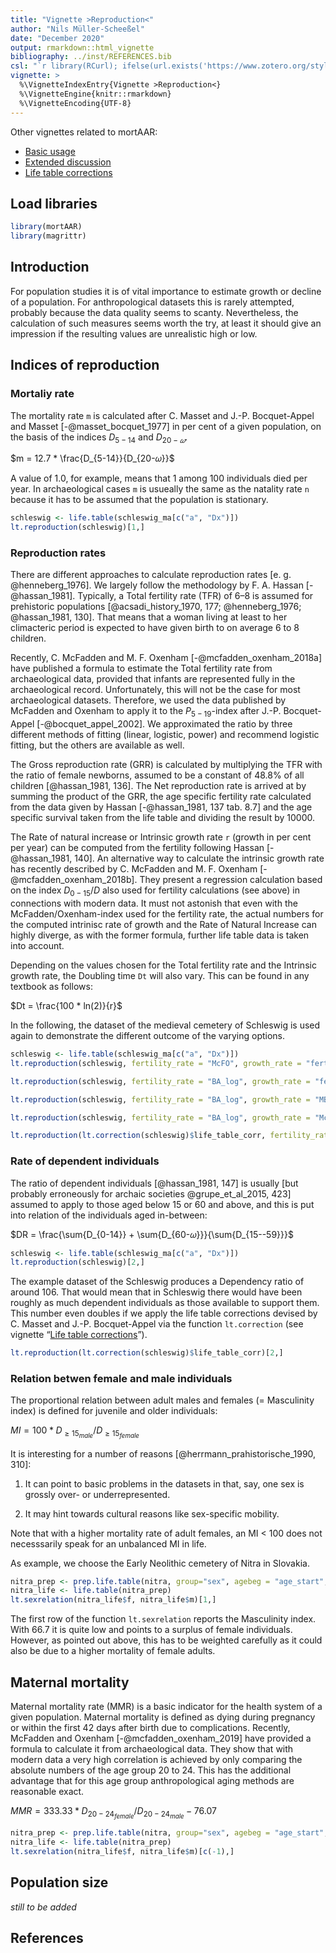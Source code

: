 ```yaml
---
title: "Vignette >Reproduction<"
author: "Nils Müller-Scheeßel"
date: "December 2020"
output: rmarkdown::html_vignette
bibliography: ../inst/REFERENCES.bib
csl: "`r library(RCurl); ifelse(url.exists('https://www.zotero.org/styles/offa'), 'https://www.zotero.org/styles/offa', '')`"
vignette: >
  %\VignetteIndexEntry{Vignette >Reproduction<}
  %\VignetteEngine{knitr::rmarkdown}
  %\VignetteEncoding{UTF-8}
---
```


Other vignettes related to mortAAR:

* [Basic usage](http://mortAAR_vignette-1.html)
* [Extended discussion](http://mortAAR_vignette_extended.html)
* [Life table corrections](http://mortAAR_vignette_lt_correction.html)

## Load libraries

```r
library(mortAAR)
library(magrittr)
```

## Introduction

For population studies it is of vital importance to estimate growth or decline of a population. For anthropological datasets this is rarely attempted, probably because the data quality seems to scanty. Nevertheless, the calculation of such measures seems worth the try, at least it should give an impression if the resulting values are unrealistic high or low.


## Indices of reproduction

### Mortaliy rate

The mortality rate `m` is calculated after C. Masset and J.-P. Bocquet-Appel and Masset [-@masset_bocquet_1977] in per cent of a given population, on the basis of the indices $D_{5-14}$ and $D_{20-𝜔}$.

$m = 12.7 * \frac{D_{5-14}}{D_{20-𝜔}}$

A value of 1.0, for example, means that 1 among 100 individuals died per year. In archaeological cases `m` is usueally the same as the natality rate `n` because it has to be assumed that the population is stationary.

```r
schleswig <- life.table(schleswig_ma[c("a", "Dx")])
lt.reproduction(schleswig)[1,]
```


### Reproduction rates

There are different approaches to calculate reproduction rates [e. g. @henneberg_1976]. We largely follow the methodology by F. A. Hassan [-@hassan_1981]. Typically, a Total fertility rate (TFR) of 6--8 is assumed for prehistoric populations [@acsadi_history_1970, 177; @henneberg_1976; @hassan_1981, 130]. That means that a woman living at least to her climacteric period is expected to have given birth to on average 6 to 8 children.

Recently, C. McFadden and M. F. Oxenham [-@mcfadden_oxenham_2018a] have published a formula to estimate the Total fertility rate from archaeological data, provided that infants are represented fully in the archaeological record. Unfortunately, this will not be the case for most archaeological datasets. Therefore, we used the data published by McFadden and Oxenham to apply it to the $P_{5-19}$-index after J.-P. Bocquet-Appel [-@bocquet_appel_2002]. We approximated the ratio by three different methods of fitting (linear, logistic, power) and recommend logistic fitting, but the others are available as well.

The Gross reproduction rate (GRR) is calculated by multiplying the TFR with the ratio of female newborns, assumed to be a constant of 48.8% of all children [@hassan_1981, 136]. The Net reproduction rate is arrived at by summing the product of the GRR, the age specific fertility rate calculated from the data given by Hassan [-@hassan_1981, 137 tab. 8.7] and the age specific survival taken from the life table and dividing the result by 10000.

The Rate of natural increase or Intrinsic growth rate `r` (growth in per cent per year) can be computed from the fertility following Hassan [-@hassan_1981, 140]. An alternative way to calculate the intrinsic growth rate has recently described by C. McFadden and M. F. Oxenham [-@mcfadden_oxenham_2018b]. They present a regression calculation based on the index $D_{0-15}/D$ also used for fertility calculations (see above) in connections with modern data. It must not astonish that even with the McFadden/Oxenham-index used for the fertility rate, the actual numbers for the computed intrinisc rate of growth and the Rate of Natural Increase can highly diverge, as with the former formula, further life table data is taken into account.

Depending on the values chosen for the Total fertility rate and the Intrinsic growth rate, the Doubling time `Dt` will also vary. This can be found in any textbook as follows:

$Dt = \frac{100 * ln(2)}{r}$

In the following, the dataset of the medieval cemetery of Schleswig is used again to demonstrate the different outcome of the varying options.

```r
schleswig <- life.table(schleswig_ma[c("a", "Dx")])
lt.reproduction(schleswig, fertility_rate = "McFO", growth_rate = "fertility")[c(-1,-2),]
```

```r
lt.reproduction(schleswig, fertility_rate = "BA_log", growth_rate = "fertility")[c(-1,-2),]
```

```r
lt.reproduction(schleswig, fertility_rate = "BA_log", growth_rate = "MBA")[c(-1,-2),]
```

```r
lt.reproduction(schleswig, fertility_rate = "BA_log", growth_rate = "McFO")[c(-1,-2),]
```

```r
lt.reproduction(lt.correction(schleswig)$life_table_corr, fertility_rate = "BA_log", growth_rate = "fertility")[c(-1,-2),]
```


### Rate of dependent individuals

The ratio of dependent individuals [@hassan_1981, 147] is usually [but probably erroneously for archaic societies @grupe_et_al_2015, 423] assumed to apply to those aged below 15 or 60 and above, and this is put into relation of the individuals aged in-between:

$DR = \frac{\sum{D_{0-14}} + \sum{D_{60-𝜔}}}{\sum{D_{15--59}}}$

```r
schleswig <- life.table(schleswig_ma[c("a", "Dx")])
lt.reproduction(schleswig)[2,]
```

The example dataset of the Schleswig produces a Dependency ratio of around 106. That would mean that in Schleswig there would have been roughly as much dependent individuals as those available to support them. This number even doubles if we apply the life table corrections devised by C. Masset and J.-P. Bocquet-Appel via the function `lt.correction` (see vignette "[Life table corrections](http://mortAAR_vignette_lt_correction.html)").

```r
lt.reproduction(lt.correction(schleswig)$life_table_corr)[2,]
```


### Relation betwen female and male individuals

The proportional relation between adult males and females (= Masculinity index) is defined for juvenile and older individuals:

$MI = 100 * D_{\geq15 _{male}}/{D_{\geq15 _{female}}}$

It is interesting for a number of reasons [@herrmann_prahistorische_1990, 310]:

1. It can point to basic problems in the datasets in that, say, one sex is grossly over- or underrepresented.

2. It may hint towards cultural reasons like sex-specific mobility.

Note that with a higher mortality rate of adult females, an MI < 100 does not necesssarily speak for an unbalanced MI in life.

As example, we choose the Early Neolithic cemetery of Nitra in Slovakia.

```r
nitra_prep <- prep.life.table(nitra, group="sex", agebeg = "age_start", ageend = "age_end")
nitra_life <- life.table(nitra_prep)
lt.sexrelation(nitra_life$f, nitra_life$m)[1,]
```

The first row of the function `lt.sexrelation` reports the Masculinity index. With 66.7 it is quite low and points to a surplus of female individuals. However, as pointed out above, this has to be weighted carefully as it could also be due to a higher mortality of female adults.


## Maternal mortality

Maternal mortality rate (MMR) is a basic indicator for the health system of a given population. Maternal mortality is defined as dying during pregnancy or within the first 42 days after birth due to complications. Recently, McFadden and Oxenham [-@mcfadden_oxenham_2019] have provided a formula to calculate it from archaeological data. They show that with modern data a very high correlation is achieved by only comparing the absolute numbers of the age group 20 to 24. This has the additional advantage that for this age group anthropological aging methods are reasonable exact.

$MMR = 333.33 * D_{20-24_{female}} / D_{20-24_{male}} - 76.07$

```r
nitra_prep <- prep.life.table(nitra, group="sex", agebeg = "age_start", ageend = "age_end")
nitra_life <- life.table(nitra_prep)
lt.sexrelation(nitra_life$f, nitra_life$m)[c(-1),]
```



## Population size

_still to be added_


## References
